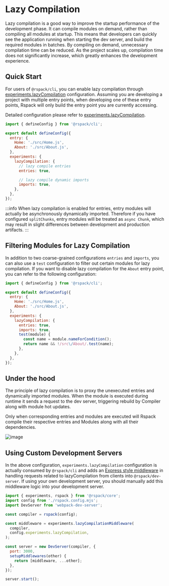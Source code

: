 # Lazy Compilation

Lazy compilation is a good way to improve the startup performance of the development phase. It can compile modules on demand, rather than compiling all modules at startup. This means that developers can quickly see the application running when starting the dev server, and build the required modules in batches. By compiling on demand, unnecessary compilation time can be reduced. As the project scales up, compilation time does not significantly increase, which greatly enhances the development experience.

## Quick Start

For users of `@rspack/cli`, you can enable lazy compilation through [experiments.lazyCompilation](/config/experiments#experimentslazycompilation) configuration. Assuming you are developing a project with multiple entry points, when developing one of these entry points, Rspack will only build the entry point you are currently accessing.

Detailed configuration please refer to [experiments.lazyCompilation](/config/experiments#experimentslazycompilation).

```js title="rspack.config.mjs"
import { defineConfig } from '@rspack/cli';

export default defineConfig({
  entry: {
    Home: './src/Home.js',
    About: './src/About.js',
  },
  experiments: {
    lazyCompilation: {
      // lazy compile entries
      entries: true,

      // lazy compile dynamic imports
      imports: true,
    },
  },
});
```

:::info
When lazy compilation is enabled for entries, entry modules will actually be asynchronously dynamically imported. Therefore if you have configured `splitChunks`, entry modules will be treated as `async Chunk`, which may result in slight differences between development and production artifacts.
:::

## Filtering Modules for Lazy Compilation

In addition to two coarse-grained configurations `entries` and `imports`, you can also use a `test` configuration to filter out certain modules for lazy compilation. If you want to disable lazy compilation for the `About` entry point, you can refer to the following configuration:

```js title="rspack.config.mjs"
import { defineConfig } from '@rspack/cli';

export default defineConfig({
  entry: {
    Home: './src/Home.js',
    About: './src/About.js',
  },
  experiments: {
    lazyCompilation: {
      entries: true,
      imports: true,
      test(module) {
        const name = module.nameForCondition();
        return name && !/src\/About/.test(name);
      },
    },
  },
});
```

## Under the hood

The principle of lazy compilation is to proxy the unexecuted entries and dynamically imported modules. When the module is executed during runtime it sends a request to the dev server, triggering rebuild by Compiler along with module hot updates.

Only when corresponding entries and modules are executed will Rspack compile their respective entries and Modules along with all their dependencies.

![image](https://assets.rspack.dev/rspack/assets/lazy-proxy-module.png)

## Using Custom Development Servers

In the above configuration, `experiments.lazyCompilation` configuration is actually consumed by `@rspack/cli` and adds an [Express style middleware](https://expressjs.com/en/guide/using-middleware.html) in handling requests related to lazyCompilation from clients into `@rspack/dev-server`. If using your own development server, you should manually add this middleware logic into your development server.

```js title="start.js"
import { experiments, rspack } from '@rspack/core';
import config from './rspack.config.mjs';
import DevServer from 'webpack-dev-server';

const compiler = rspack(config);

const middleware = experiments.lazyCompilationMiddleware(
  compiler,
  config.experiments.lazyCompilation,
);

const server = new DevServer(compiler, {
  port: 3000,
  setupMiddlewares(other) {
    return [middleware, ...other];
  },
});

server.start();
```
